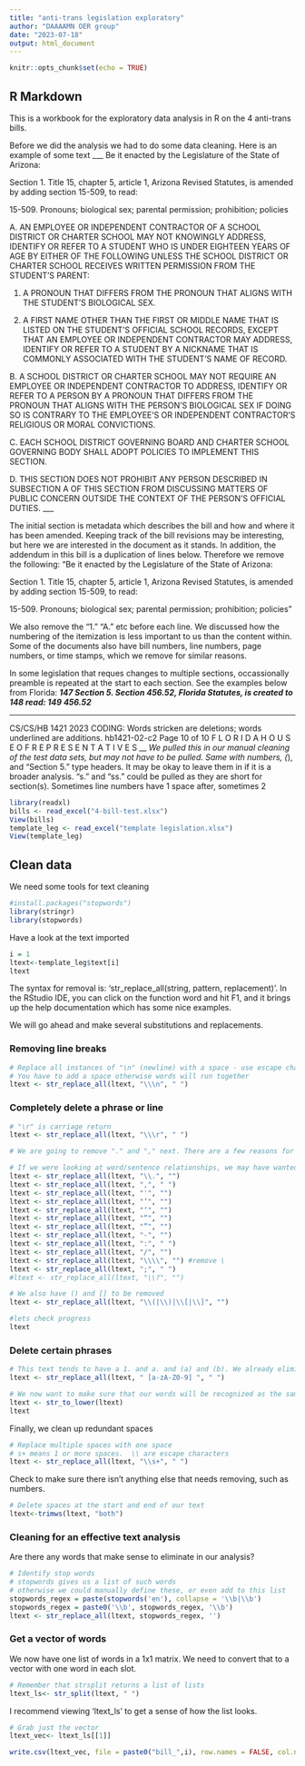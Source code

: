 ```yaml
---
title: "anti-trans legislation exploratory"
author: "DAAAAMN OER group"
date: "2023-07-18"
output: html_document
---
```


```r
knitr::opts_chunk$set(echo = TRUE)
```

## R Markdown
This is a workbook for the exploratory data analysis in R on the 4 anti-trans bills.

Before we did the analysis we had to do some data cleaning. Here is an example of some text
___
Be it enacted by the Legislature of the State of Arizona:

Section 1. Title 15, chapter 5, article 1, Arizona Revised Statutes, is amended by adding section 15-509, to read:

15-509. Pronouns; biological sex; parental permission; prohibition; policies

A. AN EMPLOYEE OR INDEPENDENT CONTRACTOR OF A SCHOOL DISTRICT OR CHARTER SCHOOL MAY NOT KNOWINGLY ADDRESS, IDENTIFY OR REFER TO A STUDENT WHO IS UNDER EIGHTEEN YEARS OF AGE BY EITHER OF THE FOLLOWING UNLESS THE SCHOOL DISTRICT OR CHARTER SCHOOL RECEIVES WRITTEN PERMISSION FROM THE STUDENT'S PARENT:

1. A PRONOUN THAT DIFFERS FROM THE PRONOUN THAT ALIGNS WITH THE STUDENT'S BIOLOGICAL SEX.

2. A FIRST NAME OTHER THAN THE FIRST OR MIDDLE NAME THAT IS LISTED ON THE STUDENT'S OFFICIAL SCHOOL RECORDS, EXCEPT THAT AN EMPLOYEE OR INDEPENDENT CONTRACTOR MAY ADDRESS, IDENTIFY OR REFER TO A STUDENT BY A NICKNAME THAT IS COMMONLY ASSOCIATED WITH THE STUDENT'S NAME OF RECORD.

B. A SCHOOL DISTRICT OR CHARTER SCHOOL MAY NOT REQUIRE AN EMPLOYEE OR INDEPENDENT CONTRACTOR TO ADDRESS, IDENTIFY OR REFER TO A PERSON BY A PRONOUN THAT DIFFERS FROM THE PRONOUN THAT ALIGNS WITH THE PERSON'S BIOLOGICAL SEX IF DOING SO IS CONTRARY TO THE EMPLOYEE'S OR INDEPENDENT CONTRACTOR'S RELIGIOUS OR MORAL CONVICTIONS.

C. EACH SCHOOL DISTRICT GOVERNING BOARD AND CHARTER SCHOOL GOVERNING BODY SHALL ADOPT POLICIES TO IMPLEMENT THIS SECTION.

D. THIS SECTION DOES NOT PROHIBIT ANY PERSON DESCRIBED IN SUBSECTION A OF THIS SECTION FROM DISCUSSING MATTERS OF PUBLIC CONCERN OUTSIDE THE CONTEXT OF THE PERSON'S OFFICIAL DUTIES. 
___


The initial section is metadata which describes the bill and how and where it has been amended. Keeping track of the bill revisions may be interesting, but here we are interested in the document as it stands. In addition, the addendum in this bill is a duplication of lines below.  Therefore we remove the following:
"Be it enacted by the Legislature of the State of Arizona:

Section 1. Title 15, chapter 5, article 1, Arizona Revised Statutes, is amended by adding section 15-509, to read:

15-509. Pronouns; biological sex; parental permission; prohibition; policies"

We also remove the "1. " "A. " etc before each line. We discussed how the numbering of the itemization is less important to us than the content within. Some of the documents also have bill numbers, line numbers, page numbers, or time stamps, which we remove for similar reasons.

In some legislation that reques changes to multiple sections, occassionally preamble is repeated at the start to each section. See the examples below from Florida:
___
  147         Section 5. Section 456.52, Florida Statutes, is created to
  148  read:
  149         456.52
___

___
CS/CS/HB 1421 2023
CODING: Words stricken are deletions; words underlined are additions.
hb1421-02-c2
Page 10 of 10
F L O R I D A H O U S E O F R E P R E S E N T A T I V E S
___
We pulled this in our manual cleaning of the test data sets, but may not have to be pulled.
Same with numbers, (_), and "Section 5." type headers. It may be okay to leave them in if it is a broader analysis.
"s." and "ss." could be pulled as they are short for section(s).
Sometimes line numbers have 1 space after, sometimes 2


```r
library(readxl)
bills <- read_excel("4-bill-test.xlsx")
View(bills)
template_leg <- read_excel("template legislation.xlsx")
View(template_leg)
```

## Clean data

We need some tools for text cleaning
```r
#install.packages("stopwords")
library(stringr)
library(stopwords)
```
Have a look at the text imported

```r
i = 1
ltext<-template_leg$text[i]
ltext
```


The syntax for removal is: 'str_replace_all(string, pattern, replacement)'. In the RStudio IDE, you can click on the function word and hit F1, and it brings up the help documentation which has some nice examples.

We will go ahead and make several substitutions and replacements. 

### Removing line breaks
```r
# Replace all instances of "\n" (newline) with a space - use escape characters
# You have to add a space otherwise words will run together
ltext <- str_replace_all(ltext, "\\\n", " ")
```

### Completely delete a phrase or line
``` r
# "\r" is carriage return
ltext <- str_replace_all(ltext, "\\\r", " ")

# We are going to remove "." and "," next. There are a few reasons for this. I see U.S. will be US and there are some places where the end "." is interfering with removing/matching some words for replacement and removal.

# If we were looking at word/sentence relationships, we may have wanted to keep periods and question marks first to define sentences before breaking up into words. 
ltext <- str_replace_all(ltext, "\\.", "")
ltext <- str_replace_all(ltext, ",", " ")
ltext <- str_replace_all(ltext, "'", "")
ltext <- str_replace_all(ltext, "’", "")
ltext <- str_replace_all(ltext, "‘", "")
ltext <- str_replace_all(ltext, "“", "")
ltext <- str_replace_all(ltext, "”", "")
ltext <- str_replace_all(ltext, "-", "")
ltext <- str_replace_all(ltext, ":", " ")
ltext <- str_replace_all(ltext, "/", "")
ltext <- str_replace_all(ltext, "\\\\", "") #remove \
ltext <- str_replace_all(ltext, ";", " ")
#ltext <- str_replace_all(ltext, "\\?", "")

# We also have () and [] to be removed
ltext <- str_replace_all(ltext, "\\(|\\)|\\[|\\]", "")

#lets check progress
ltext

```

### Delete certain phrases

``` r
# This text tends to have a 1. and a. and (a) and (b). We already eliminated parentheses and periods, so now we are going to eliminate all single letter words and numbers.  We are intentionally not removing all numbers. There are several references to k12 or under 18 so we want to maintain these.
ltext <- str_replace_all(ltext, " [a-zA-Z0-9] ", " ")

# We now want to make sure that our words will be recognized as the same when we construct relationships, so we have to converting everything to lowercase.
ltext <- str_to_lower(ltext)
ltext
```

Finally, we clean up redundant spaces
``` r
# Replace multiple spaces with one space
# s+ means 1 or more spaces.  \\ are escape characters
ltext <- str_replace_all(ltext, "\\s+", " ")
```

Check to make sure there isn't anything else that needs removing, such as numbers.

``` r
# Delete spaces at the start and end of our text
ltext<-trimws(ltext, "both")
```


### Cleaning for an effective text analysis

Are there any words that make sense to eliminate in our analysis?

``` r
# Identify stop words
# stopwords gives us a list of such words
# otherwise we could manually define these, or even add to this list
stopwords_regex = paste(stopwords('en'), collapse = '\\b|\\b')
stopwords_regex = paste0('\\b', stopwords_regex, '\\b')
ltext <- str_replace_all(ltext, stopwords_regex, '')
```


### Get a vector of words
We now have one list of words in a 1x1 matrix. We need to convert that to a vector with one word in each slot.

``` r
# Remember that strsplit returns a list of lists
ltext_ls<- str_split(ltext, " ")
```

I recommend viewing 'ltext_ls' to get a sense of how the list looks.  

``` r
# Grab just the vector
ltext_vec<- ltext_ls[[1]]

write.csv(ltext_vec, file = paste0("bill_",i), row.names = FALSE, col.names = FALSE)
```
